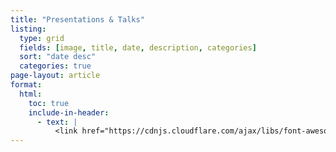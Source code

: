 ```yaml
---
title: "Presentations & Talks"
listing:
  type: grid
  fields: [image, title, date, description, categories]
  sort: "date desc"
  categories: true
page-layout: article
format:
  html:
    toc: true
    include-in-header:
      - text: |
          <link href="https://cdnjs.cloudflare.com/ajax/libs/font-awesome/5.15.4/css/all.min.css" rel="stylesheet">
---
```

          